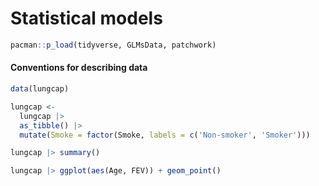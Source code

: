 # Statistical models

```r
pacman::p_load(tidyverse, GLMsData, patchwork)
```

#### Conventions for describing data

```r
data(lungcap)

lungcap <- 
  lungcap |> 
  as_tibble() |> 
  mutate(Smoke = factor(Smoke, labels = c('Non-smoker', 'Smoker')))

lungcap |> summary()
```

```r
lungcap |> ggplot(aes(Age, FEV)) + geom_point()
```
